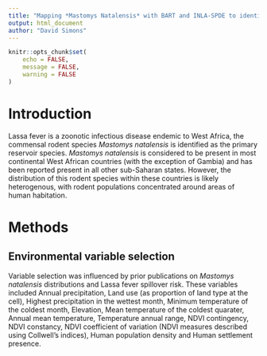 ```yaml
---
title: "Mapping *Mastomys Natalensis* with BART and INLA-SPDE to identify the geographic hotspots of increased hazard of Lassa fever epidemics"
output: html_document
author: "David Simons"
---
```


```r
knitr::opts_chunk$set(
	echo = FALSE,
	message = FALSE,
	warning = FALSE
)
```

# Introduction

Lassa fever is a zoonotic infectious disease endemic to West Africa, the commensal rodent species *Mastomys natalensis* is identified as the primary reservoir species. *Mastomys natalensis* is considered to be present in most continental West African countries (with the exception of Gambia) and has been reported present in all other sub-Saharan states. However, the distribution of this rodent species within these countries is likely heterogenous, with rodent populations concentrated around areas of human habitation. 

# Methods

## Environmental variable selection

Variable selection was influenced by prior publications on *Mastomys natalensis* distributions and Lassa fever spillover risk. These variables included Annual precipitation, Land use (as proportion of land type at the cell), Highest precipitation in the wettest month, Minimum temperature of the coldest month, Elevation, Mean temperature of the coldest quarater, Annual mean temperature, Temperature annual range, NDVI contingency, NDVI constancy, NDVI coefficient of variation (NDVI measures described using Collwell's indices), Human population density and Human settlement presence.